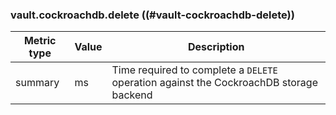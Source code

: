 ### vault.cockroachdb.delete ((#vault-cockroachdb-delete))

Metric type | Value | Description
----------- | ----- | -----------
summary     | ms    | Time required to complete a `DELETE` operation against the CockroachDB storage backend